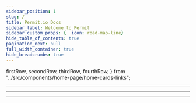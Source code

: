 ```yaml
---
sidebar_position: 1
slug: /
title: Permit.io Docs
sidebar_label: Welcome to Permit
sidebar_custom_props: {  icon: road-map-line}
hide_table_of_contents: true
pagination_next: null
full_width_container: true
hide_breadcrumbs: true
---
```


  firstRow,
  secondRow,
  thirdRow,
  fourthRow,
} from "../src/components/home-page/home-cards-links";

<head>
  <title>Permit.io Docs</title>
</head>

<SectionHero />

<PagePadding>
  <PageVerticalPadding>
    <Container isGrid>
      <DocCardList articleClassName={"col "} items={firstRow} />
      <Hr />
      <DocCardList cols={3} articleClassName={"col "} items={secondRow} />
      <Hr />
      <DocCardList cols={3} articleClassName={"col "} items={thirdRow} />
      <Hr />
      <DocCardList articleClassName={"col "} items={fourthRow} />
    </Container>
  </PageVerticalPadding>
</PagePadding>
